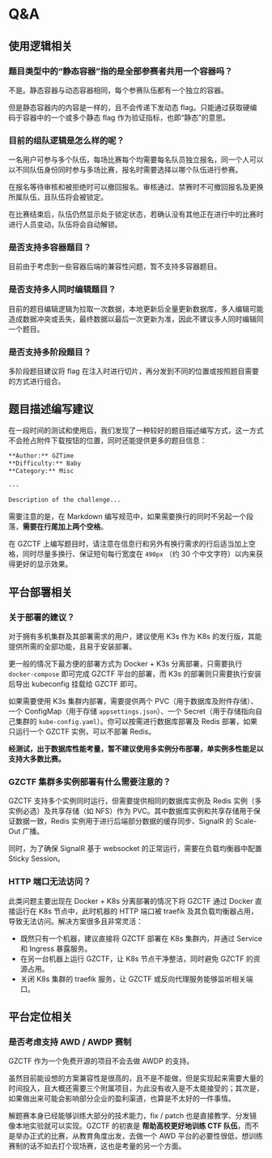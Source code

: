 # Q&A

## 使用逻辑相关

### 题目类型中的“静态容器”指的是全部参赛者共用一个容器吗？

不是。静态容器与动态容器相同，每个参赛队伍都有一个独立的容器。

但是静态容器内的内容是一样的，且不会传递下发动态 flag。只能通过获取硬编码于容器中的一个或多个静态 flag 作为验证指标，也即“静态”的意思。

### 目前的组队逻辑是怎么样的呢？

一名用户可参与多个队伍，每场比赛每个均需要每名队员独立报名，同一个人可以以不同队伍身份同时参与多场比赛，报名时需要选择以哪个队伍进行参赛。

在报名等待审核和被拒绝时可以撤回报名。审核通过、禁赛时不可撤回报名及更换所属队伍，且队伍将会被锁定。

在比赛结束后，队伍仍然显示处于锁定状态，若确认没有其他正在进行中的比赛时进行人员变动，队伍将会自动解锁。

### 是否支持多容器题目？

目前由于考虑到一些容器后端的兼容性问题，暂不支持多容器题目。

### 是否支持多人同时编辑题目？

目前的题目编辑逻辑为拉取一次数据，本地更新后全量更新数据库，多人编辑可能造成数据冲突或丢失，最终数据以最后一次更新为准，因此不建议多人同时编辑同一个题目。

### 是否支持多阶段题目？

多阶段题目建议将 flag 在注入时进行切片，再分发到不同的位置或按照题目需要的方式进行组合。

## 题目描述编写建议

在一段时间的测试和使用后，我们发现了一种较好的题目描述编写方式，这一方式不会抢占附件下载按钮的位置，同时还能提供更多的题目信息：

```md
**Author:** GZTime
**Difficulty:** Baby
**Category:** Misc

---

Description of the challenge...
```

需要注意的是，在 Markdown 编写规范中，如果需要换行的同时不另起一个段落，**需要在行尾加上两个空格**。

在 GZCTF 上编写题目时，请注意在信息行和另外有换行需求的行后适当加上空格，同时尽量多换行、保证短句每行宽度在 `490px` （约 30 个中文字符）以内来获得更好的显示效果。

## 平台部署相关

### 关于部署的建议？

对于拥有多机集群及其部署需求的用户，建议使用 K3s 作为 K8s 的发行版，其能提供所需的全部功能，且易于安装部署。

更一般的情况下最方便的部署方式为 Docker + K3s 分离部署，只需要执行 `docker-compose` 即可完成 GZCTF 平台的部署，而 K3s 的部署则只需要执行安装后导出 kubeconfig 挂载给 GZCTF 即可。

如果需要使用 K3s 集群内部署，需要提供两个 PVC（用于数据库及附件存储）、一个 ConfigMap（用于存储 `appsettings.json`）、一个 Secret（用于存储指向自己集群的 `kube-config.yaml`）。你可以按需进行数据库部署及 Redis 部署，如果只运行一个 GZCTF 实例，可以不部署 Redis。

**经测试，出于数据库性能考量，暂不建议使用多实例分布部署，单实例多性能足以支持大多数比赛。**

### GZCTF 集群多实例部署有什么需要注意的？

GZCTF 支持多个实例同时运行，但需要提供相同的数据库实例及 Redis 实例（多实例必选）及共享存储（如 NFS）作为 PVC。其中数据库实例和共享存储用于保证数据一致，Redis 实例用于进行后端部分数据的缓存同步、SignalR 的 Scale-Out 广播。

同时，为了确保 SignalR 基于 websocket 的正常运行，需要在负载均衡器中配置 Sticky Session。

### HTTP 端口无法访问？

此类问题主要出现在 Docker + K8s 分离部署的情况下将 GZCTF 通过 Docker 直接运行在 K8s 节点中，此时机器的 HTTP 端口被 traefik 及其负载均衡器占用，导致无法访问。解决方案很多且非常灵活：

- 既然只有一个机器，建议直接将 GZCTF 部署在 K8s 集群内，并通过 Service 和 Ingress 暴露服务。
- 在另一台机器上运行 GZCTF，让 K8s 节点干净整洁，同时避免 GZCTF 的资源占用。
- 关闭 K8s 集群的 traefik 服务，让 GZCTF 或反向代理服务能够监听相关端口。

## 平台定位相关

### 是否考虑支持 AWD / AWDP 赛制

GZCTF 作为一个免费开源的项目不会去做 AWDP 的支持。

虽然目前能设想的方案兼容性是很高的，且不是不能做，但是实现起来需要大量的时间投入，且大概还需要三个附属项目，为此没有收入是不太能接受的；其次是，如果做出来可能会影响部分企业的盈利渠道，也算是不太好的一件事情。

解题赛本身已经能够训练大部分的技术能力，fix / patch 也是直接教学、分发镜像本地实验就可以实现。GZCTF 的初衷是 **帮助高校更好地训练 CTF 队伍**，而不是举办正式的比赛，从教育角度出发，去做一个 AWD 平台的必要性很低，想训练赛制的话不如去打个现场赛，这也是考量的另一个方面。
